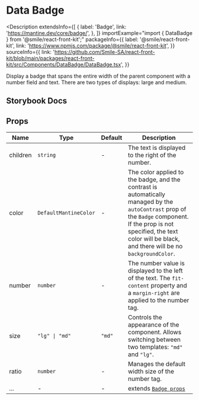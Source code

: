 # Data Badge

<Description
  extendsInfo={[
    {
      label: 'Badge',
      link: 'https://mantine.dev/core/badge/',
    },
  ]}
  importExample="import { DataBadge } from '@smile/react-front-kit';"
  packageInfo={{
    label: '@smile/react-front-kit',
    link: 'https://www.npmjs.com/package/@smile/react-front-kit',
  }}
  sourceInfo={{
    link: 'https://github.com/Smile-SA/react-front-kit/blob/main/packages/react-front-kit/src/Components/DataBadge/DataBadge.tsx',
  }}
>
  Display a badge that spans the entire width of the parent component with a
  number field and text. There are two types of displays: large and medium.
</Description>

## Storybook Docs

<StorybookEmbed storyId="3-custom-components-DataBadge--docs" height="820" />

## Props

| Name     | Type                  | Default | Description                                                                                                                                                                                                                        |
| -------- | --------------------- | ------- | ---------------------------------------------------------------------------------------------------------------------------------------------------------------------------------------------------------------------------------- |
| children | `string`              | -       | The text is displayed to the right of the number.                                                                                                                                                                                  |
| color    | `DefaultMantineColor` | -       | The color applied to the badge, and the contrast is automatically managed by the `autoContrast` prop of the `Badge` component. If the prop is not specified, the text color will be black, and there will be no `backgroundColor`. |
| number   | `number`              | -       | The number value is displayed to the left of the text. The `fit-content` property and a `margin-right` are applied to the number tag.                                                                                              |
| size     | `"lg" \| "md"`        | `"md"`  | Controls the appearance of the component. Allows switching between two templates: `"md"` and `"lg"`.                                                                                                                               |
| ratio    | `number `             | -       | Manages the default width size of the number tag.                                                                                                                                                                                  |
| ...      | -                     | -       | extends [`Badge props`](https://mantine.dev/core/badge/)                                                                                                                                                                           |
